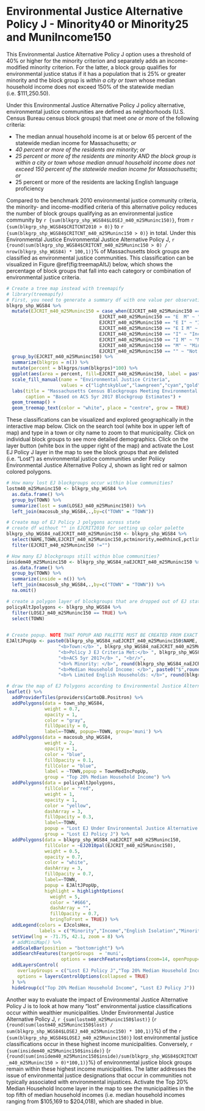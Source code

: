 # Environmental Justice Alternative Policy J - Minority40 or Minority25 and MuniIncome150

This Environmental Justice Alternative Policy J option uses a threshold of 40% or higher for the minority criterion and separately adds an income-modified minority criterion. For the latter, a block group qualifies for environmental justice status if it has a population that is 25% or greater minority and the block group is *within a city or town* whose median household income does not exceed 150% of the statewide median (i.e. \$111,250.50).

Under this Environmental Justice Alternative Policy J policy alternative, environmental justice communities are defined as neighborhoods (U.S. Census Bureau census block groups) that meet *one or more* of the following criteria: 

* The median annual household income is at or below 65 percent of the statewide median income for Massachusetts; *or*
* *40 percent or more of the residents are minority*; *or*
* *25 percent or more of the residents are minority AND the block group is within a city or town whose median annual household income does not exceed 150 percent of the statewide median income for Massachusetts*; *or*
* 25 percent or more of the residents are lacking English language proficiency

Compared to the benchmark 2010 environmental justice community criteria, the minority- and income-modified criteria of this alternative policy reduces the number of block groups qualifying as an environmental justice community by `r {sum(blkgrp_shp_WGS84$LOSEJ_m40_m25Muninc150)}`, from `r {sum(blkgrp_shp_WGS84$CRITCNT2010 > 0)}` to `r {sum(blkgrp_shp_WGS84$CRITCNT_m40_m25Muninc150 > 0)}` in total. Under this Environmental Justice Environmental Justice Alternative Policy J, `r {round(sum(blkgrp_shp_WGS84$CRITCNT_m40_m25Muninc150 > 0) / nrow(blkgrp_shp_WGS84) * 100,1)}`% of Massachusetts block groups are classified as environmental justice communities. This classification can be visualized in Figure \@ref(fig:treemapAltJ) below, which shows the percentage of block groups that fall into each category or combination of environmental justice criteria.

```r
# Create a tree map instead with treemapify
# library(treemapify)
# First, you need to generate a summary df with one value per observation or EJ criterion
blkgrp_shp_WGS84 %>% 
  mutate(EJCRIT_m40_m25Muninc150 = case_when(EJCRIT_m40_m25Muninc150 == "E" ~ "English Isolation",
                                  EJCRIT_m40_m25Muninc150 == "E  M" ~ "Minority and English Isolation", 
                                  EJCRIT_m40_m25Muninc150 == "E I" ~ "Income and English Isolation",
                                  EJCRIT_m40_m25Muninc150 == "E I M" ~ "Minority, Income, and English Isolation",
                                  EJCRIT_m40_m25Muninc150 == "I" ~ "Income",
                                  EJCRIT_m40_m25Muninc150 == "I M" ~ "Minority and Income",
                                  EJCRIT_m40_m25Muninc150 == "M" ~ "Minority",
                                  EJCRIT_m40_m25Muninc150 == "" ~ "Not EJ")) %>% 
  group_by(EJCRIT_m40_m25Muninc150) %>% 
  summarize(blkgrps = n()) %>% 
  mutate(percent = blkgrps/sum(blkgrps)*100) %>% 
  ggplot(aes(area = percent, fill=EJCRIT_m40_m25Muninc150, label = paste(EJCRIT_m40_m25Muninc150,paste(round(percent,1),"%"),sep="\n"))) + 
  scale_fill_manual(name = "Environmental Justice Criteria", 
                    values = c("lightskyblue","lawngreen","cyan","gold","deeppink","darkgreen","navyblue","gray88")) +
  labs(title = "Massachusetts Census Blockgroups Meeting Environmental Justice Alternative Policy J Criteria",
       caption = "Based on ACS 5yr 2017 Blockgroup Estimates") +
  geom_treemap() + 
  geom_treemap_text(color = "white", place = "centre", grow = TRUE)
```

These classifications can be visualized and explored geographically in the interactive map below. Click on the search tool (white box in upper left of map) and type in a town or city name to zoom to that municipality. Click on individual block groups to see more detailed demographics. Click on the layer button (white box in the upper right of the map) and activate the Lost EJ Policy J layer in the map to see the block groups that are delisted (i.e. "Lost") as environmental justice communities under Poliicy Environmental Justice Alternative Policy J, shown as light red or salmon colored polygons.

```r
# How many lost EJ blockgroups occur within blue communities?
lostm40_m25Muninc150 <- blkgrp_shp_WGS84 %>% 
  as.data.frame() %>% 
  group_by(TOWN) %>% 
  summarize(lost = sum(LOSEJ_m40_m25Muninc150)) %>% 
  left_join(macosub_shp_WGS84,.,by=c("TOWN" = "TOWN"))

# Create map of EJ Policy J polygons across state
# create df without "" in EJCRIT2010 for setting up color palette
blkgrp_shp_WGS84_naEJCRIT_m40_m25Muninc150 <- blkgrp_shp_WGS84 %>%
  select(NAME,TOWN,EJCRIT_m40_m25Muninc150,pctminority,medhhincE,pctlimitenghh) %>% 
  filter(EJCRIT_m40_m25Muninc150 !="")

# How many EJ blockgroups still within blue communities?
insidem40_m25Muninc150 <- blkgrp_shp_WGS84_naEJCRIT_m40_m25Muninc150 %>% 
  as.data.frame() %>% 
  group_by(TOWN) %>% 
  summarize(inside = n()) %>% 
  left_join(macosub_shp_WGS84,.,by=c("TOWN" = "TOWN")) %>% 
  na.omit()

# create a polygon layer of blockgroups that are dropped out of EJ status by criteria change
policyAltJpolygons <- blkgrp_shp_WGS84 %>% 
  filter(LOSEJ_m40_m25Muninc150 == TRUE) %>% 
  select(TOWN)
  

# Create popup. NOTE THAT POPUP AND PALETTE MUST BE CREATED FROM EXACT SAME DF AS USED IN leaflet() MAP. OTHERWISE, POPUPS WILL SHOW UP IN THE WRONG LOCATION!
EJAltJPopUp <- paste0(blkgrp_shp_WGS84_naEJCRIT_m40_m25Muninc150$NAME, "<br/>",
                   "<b>Town:</b> ", blkgrp_shp_WGS84_naEJCRIT_m40_m25Muninc150$TOWN, "<br/>",
                   "<b>Policy J EJ Criteria Met:</b> ", blkgrp_shp_WGS84_naEJCRIT_m40_m25Muninc150$EJCRIT_m40_m25Muninc150, "<br/>",
                   "<b>ACS 5yr 2017</b> ", "<br/>",
                   "<b>% Minority: </b>", round(blkgrp_shp_WGS84_naEJCRIT_m40_m25Muninc150$pctminority,1),"<br/>",
                   "<b>Median Household Income: </b>", paste0("$",round(blkgrp_shp_WGS84_naEJCRIT_m40_m25Muninc150$medhhincE)),"<br/>",
                   "<b>% Limited English Households: </b>", round(blkgrp_shp_WGS84_naEJCRIT_m40_m25Muninc150$pctlimitenghh,1))

# draw the map of EJ Polygons according to Environmental Justice Alternative Policy J EJ Policy. Faded red/salmong colored polygons represent blockgroups that lose EJ status when the income criteria modifies minority and English isolation. 
leaflet() %>% 
  addProviderTiles(providers$CartoDB.Positron) %>% 
  addPolygons(data = town_shp_WGS84,
              weight = 0.7,
              opacity = 1,
              color = "gray",
              fillOpacity = 0,
              label=~TOWN, popup=~TOWN, group='muni') %>% 
  addPolygons(data = macosub_shp_WGS84,
              weight = 2,
              opacity = 1,
              color = "blue",
              fillOpacity = 0.1,
              fillColor = "blue",
              label = ~TOWN,popup = TownMedIncPopUp,
              group = "Top 20% Median Household Income") %>% 
  addPolygons(data = policyAltJpolygons,
              fillColor = "red",
              weight = 1,
              opacity = 1,
              color = "yellow",
              dashArray = 3,
              fillOpacity = 0.3,
              label=~TOWN,
              popup = "Lost EJ Under Environmental Justice Alternative Policy J",
              group = "Lost EJ Policy J") %>% 
  addPolygons(data = blkgrp_shp_WGS84_naEJCRIT_m40_m25Muninc150,
              fillColor = ~EJ2010pal(EJCRIT_m40_m25Muninc150), 
              weight = 0.5,
              opacity = 0.7,
              color = "white",
              dashArray = 3,
              fillOpacity = 0.7,
              label=~TOWN, 
              popup = EJAltJPopUp,
              highlight = highlightOptions(
                weight = 5,
                color = "#666",
                dashArray = "",
                fillOpacity = 0.7,
                bringToFront = TRUE)) %>% 
  addLegend(colors = EJcolsHex, 
            labels = c("Minority","Income","English Isolation","Minority and Income","Minority and English Isolation","Income and English Isolation","Minority, Income, and English Isolation"), title = "Environmental Justice Populations", position = "bottomleft") %>% 
  setView(lng = -71.75, 42.1, zoom = 8) %>% 
  # addMiniMap() %>% 
  addScaleBar(position = "bottomright") %>% 
  addSearchFeatures(targetGroups  = 'muni', 
                    options = searchFeaturesOptions(zoom=14, openPopup=TRUE, hideMarkerOnCollapse=T)) %>% 
  addLayersControl(
    overlayGroups = c("Lost EJ Policy J","Top 20% Median Household Income"),
    options = layersControlOptions(collapsed = TRUE)
  ) %>% 
  hideGroup(c("Top 20% Median Household Income", "Lost EJ Policy J"))
```

Another way to evaluate the impact of Environmental Justice Alternative Policy J is to look at how many "lost" environmental justice classifications occur within wealthier municipalities. Under Environmental Justice Alternative Policy J, `r {sum(lostm40_m25Muninc150$lost)}` (`r {round(sum(lostm40_m25Muninc150$lost) / sum(blkgrp_shp_WGS84$LOSEJ_m40_m25Muninc150) * 100,1)}`%) of the `r {sum(blkgrp_shp_WGS84$LOSEJ_m40_m25Muninc150)}` lost environmental justice classifications occur in these highest income municipalities. Conversely, `r {sum(insidem40_m25Muninc150$inside)}` (`r {round(sum(insidem40_m25Muninc150$inside)/sum(blkgrp_shp_WGS84$CRITCNT_m40_m25Muninc150 > 0)*100,1)}`%) of environmental justice block groups remain within these highest income municipalities. The latter addresses the issue of environmental justice designations that occur in communities not typically associated with environmental injustices. Activate the Top 20% Median Household Income layer in the map to see the municipalities in the top fifth of median household incomes (i.e. median household incomes ranging from \$105,169 to \$204,018), which are shaded in blue. 
